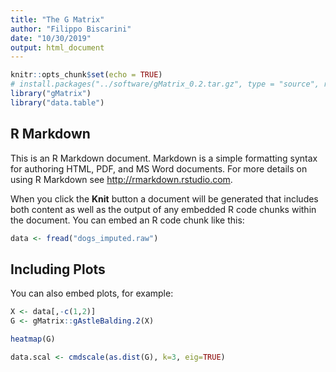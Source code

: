 ```yaml
---
title: "The G Matrix"
author: "Filippo Biscarini"
date: "10/30/2019"
output: html_document
---
```


```r
knitr::opts_chunk$set(echo = TRUE)
# install.packages("../software/gMatrix_0.2.tar.gz", type = "source", repos = NULL)
library("gMatrix")
library("data.table")
```

## R Markdown

This is an R Markdown document. Markdown is a simple formatting syntax for authoring HTML, PDF, and MS Word documents. For more details on using R Markdown see <http://rmarkdown.rstudio.com>.

When you click the **Knit** button a document will be generated that includes both content as well as the output of any embedded R code chunks within the document. You can embed an R code chunk like this:

```r
data <- fread("dogs_imputed.raw")
```

## Including Plots

You can also embed plots, for example:

```r
X <- data[,-c(1,2)]
G <- gMatrix::gAstleBalding.2(X)
```


```r
heatmap(G)
```

```r
data.scal <- cmdscale(as.dist(G), k=3, eig=TRUE)
```
